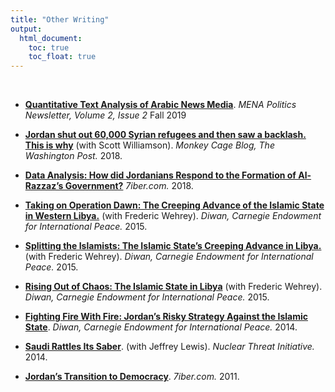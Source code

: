 ```yaml
---
title: "Other Writing"
output:
  html_document:
    toc: true
    toc_float: true
---
```


<br>

* [**Quantitative Text Analysis of Arabic News Media**](https://apsamena.org/2019/12/03/quantitative-text-analysis-of-arabic-news-media/). *MENA Politics Newsletter, Volume 2, Issue 2* Fall 2019

* [**Jordan shut out 60,000 Syrian refugees and then saw a backlash. This is why**](https://www.washingtonpost.com/news/monkey-cage/wp/2018/07/20/when-jordan-closed-its-border-to-refugees-the-public-protested-heres-why/?utm_term=.8297c8ba5625) (with Scott Williamson). *Monkey Cage Blog, The Washington Post.* 2018. 

* [**Data Analysis: How did Jordanians Respond to the Formation of Al-Razzaz's Government?**](https://www.7iber.com/politics-economics/how-did-jordanians-respond-to-the-formation-of-al-razzazs-government-2/) *7iber.com.* 2018.
<!---## 
* [**Jordan's Danger Zone: The Perils of Building a Safe Haven in Syria.**](https://www.foreignaffairs.com/articles/jordan/2015-07-24/jordans-danger-zone) *Foreign Affairs.* 2015. 
<br> -->
* [**Taking on Operation Dawn: The Creeping Advance of the Islamic State in Western Libya.**](https://carnegie-mec.org/diwan/60490?lang=en) (with Frederic Wehrey). *Diwan, Carnegie Endowment for International Peace.* 2015. 

* [**Splitting the Islamists: The Islamic State’s Creeping Advance in Libya.**](https://carnegie-mec.org/diwan/60447) (with Frederic Wehrey). *Diwan, Carnegie Endowment for International Peace.* 2015. 

* [**Rising Out of Chaos: The Islamic State in Libya**](https://carnegie-mec.org/diwan/59268) (with Frederic Wehrey). *Diwan, Carnegie Endowment for International Peace.* 2015. 

* [**Fighting Fire With Fire: Jordan’s Risky Strategy Against the Islamic State**](https://carnegie-mec.org/diwan/57486). *Diwan, Carnegie Endowment for International Peace.* 2014. 

* [**Saudi Rattles Its Saber**](https://www.nti.org/analysis/articles/saudi-rattles-its-saber/). (with Jeffrey Lewis). *Nuclear Threat Initiative.* 2014. 

* [**Jordan’s Transition to Democracy**](https://www.7iber.com/2011/07/jordans-transition-to-democracy/). *7iber.com.* 2011. 